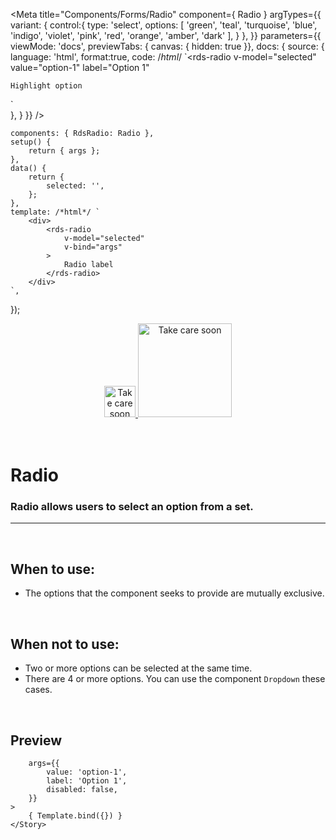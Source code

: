 
<Meta
	title="Components/Forms/Radio"
	component={ Radio }
	argTypes={{
		variant: {
			control:{
				type: 'select',
				options: [
					'green',
					'teal',
					'turquoise',
					'blue',
					'indigo',
					'violet',
					'pink',
					'red',
					'orange',
					'amber',
					'dark'
				],
			}
		},
	}}
	parameters={{
		viewMode: 'docs',
		previewTabs: { canvas: { hidden: true }},
		docs: {
			source: {
				language: 'html',
				format:true,
				code: /*html*/ 
`<rds-radio
	v-model="selected"
	value="option-1"
	label="Option 1"
>
	Highlight option
</rds-radio>`	
			},
		}
	}}
/>

	components: { RdsRadio: Radio },
	setup() {
		return { args };
	},
	data() {
		return {
			selected: '',
		};
	},
	template: /*html*/ `
		<div>
			<rds-radio
				v-model="selected"
				v-bind="args"
			>
				Radio label
			</rds-radio>
		</div>
	`,
});

<div align="center" style={{display: 'flex'}}>
    <a href="https://rahulaher.netlify.app">
        <img src="https://rahulaher.netlify.app/img/logo/glyph-black-colored.svg" alt="Take care soon" width="50" />
        <img src="https://rahulaher.netlify.app/img/logo/word-black-colored.svg" alt="Take care soon" width="150" />
    </a>
</div>

<br />
<br />

# Radio

### Radio allows users to select an option from a set.
---
<br />

## When to use:
- The options that the component seeks to provide are mutually exclusive.

<br />

## When not to use:
- Two or more options can be selected at the same time.
- There are 4 or more options. You can use the component `Dropdown` these cases.

<br />

## Preview

<Canvas>
	<Story
		name="Radio"
		
		args={{
			value: 'option-1',
			label: 'Option 1',
			disabled: false,
		}}
	>
		{ Template.bind({}) }
	</Story>
</Canvas>

<ArgsTable story="Radio" />
